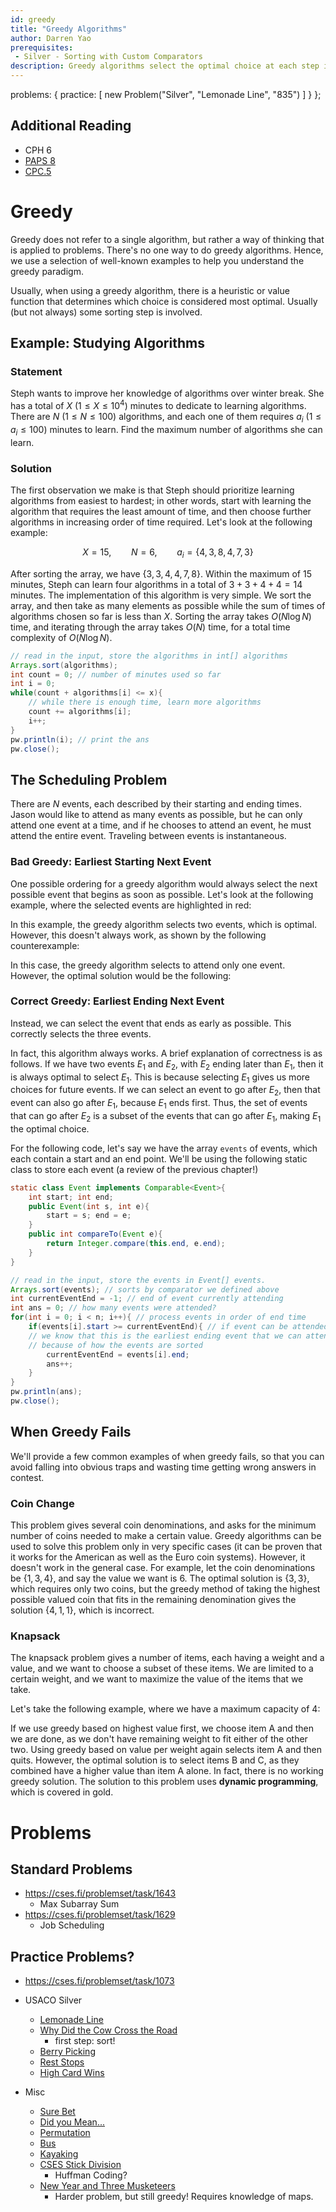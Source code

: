 ```yaml
---
id: greedy
title: "Greedy Algorithms"
author: Darren Yao
prerequisites: 
 - Silver - Sorting with Custom Comparators
description: Greedy algorithms select the optimal choice at each step instead of looking at the solution space as a whole. This reduces the problem to a smaller problem at each step.
---
```



  problems: {
    practice: [
      new Problem("Silver", "Lemonade Line", "835")
    ]
  }
};

## Additional Reading

 - CPH 6
 - [PAPS 8](https://www.csc.kth.se/~jsannemo/slask/main.pdf)
 - [CPC.5](https://github.com/SuprDewd/T-414-AFLV/tree/master/05_greedy_algorithms)

# Greedy

Greedy does not refer to a single algorithm, but rather a way of thinking that is applied to problems. There's no one way to do greedy algorithms. Hence, we use a selection of well-known examples to help you understand the greedy paradigm. 

Usually, when using a greedy algorithm, there is a heuristic or value function that determines which choice is considered most optimal. Usually (but not always) some sorting step is involved.

## Example: Studying Algorithms

### Statement

Steph wants to improve her knowledge of algorithms over winter break. She has a total of $X$ ($1 \leq X \leq 10^4$) minutes to dedicate to learning algorithms. There are $N$ ($1 \leq N \leq 100$) algorithms, and each one of them requires $a_i$ ($1 \leq a_i \leq 100$) minutes to learn. Find the maximum number of algorithms she can learn.

### Solution

The first observation we make is that Steph should prioritize learning algorithms from easiest to hardest; in other words, start with learning the algorithm that requires the least amount of time, and then choose further algorithms in increasing order of time required. Let's look at the following example:

$$X = 15, \qquad N = 6, \qquad a_i = \{ 4, 3, 8, 4, 7, 3 \}$$

After sorting the array, we have $\{ 3, 3, 4, 4, 7, 8 \}$. Within the maximum of 15 minutes, Steph can learn four algorithms in a total of $3+3+4+4 = 14$ minutes.
The implementation of this algorithm is very simple. We sort the array, and then take as many elements as possible while the sum of times of algorithms chosen so far is less than $X$. Sorting the array takes $O(N \log N)$ time, and iterating through the array takes $O(N)$ time, for a total time complexity of $O(N \log N)$.

```java
// read in the input, store the algorithms in int[] algorithms
Arrays.sort(algorithms);
int count = 0; // number of minutes used so far
int i = 0;
while(count + algorithms[i] <= x){
    // while there is enough time, learn more algorithms
    count += algorithms[i];
    i++;
}
pw.println(i); // print the ans
pw.close();
```

## The Scheduling Problem

There are $N$ events, each described by their starting and ending times. Jason would like to attend as many events as possible, but he can only attend one event at a time, and if he chooses to attend an event, he must attend the entire event. Traveling between events is instantaneous.

### Bad Greedy: Earliest Starting Next Event
One possible ordering for a greedy algorithm would always select the next possible event that begins as soon as possible. Let's look at the following example, where the selected events are highlighted in red:

<!-- \begin{center}
    \begin{tikzpicture}[ultra thick]
        \draw[red](1, 2.5) -- (4, 2.5);
        \draw(2, 2) -- (5, 2);
        \draw[red](5, 1.5) -- (7, 1.5);
        \draw(6, 1) -- (7, 1);
    \end{tikzpicture}
\end{center} -->

In this example, the greedy algorithm selects two events, which is optimal. However, this doesn't always work, as shown by the following counterexample:

<!-- \begin{center}
    \begin{tikzpicture}[ultra thick]
        \draw[red](1, 2.5) -- (10, 2.5);
        \draw(2, 2) -- (5, 2);
        \draw(6, 1.5) -- (7, 1.5);
        \draw(8, 1) -- (11, 1);
    \end{tikzpicture}
\end{center} -->

In this case, the greedy algorithm selects to attend only one event. However, the optimal solution would be the following:

<!-- \begin{center}
    \begin{tikzpicture}[ultra thick]
        \draw(1, 2.5) -- (10, 2.5);
        \draw[red](2, 2) -- (5, 2);
        \draw[red](6, 1.5) -- (7, 1.5);
        \draw[red](8, 1) -- (11, 1);
    \end{tikzpicture}
\end{center} -->

### Correct Greedy: Earliest Ending Next Event

Instead, we can select the event that ends as early as possible. This correctly selects the three events.

<!-- \begin{center}
    \begin{tikzpicture}[ultra thick]
        \draw(1, 2.5) -- (10, 2.5);
        \draw[red](2, 2) -- (5, 2);
        \draw[red](6, 1.5) -- (7, 1.5);
        \draw[red](8, 1) -- (11, 1);
    \end{tikzpicture}
\end{center} -->

In fact, this algorithm always works. A brief explanation of correctness is as follows. If we have two events $E_1$ and $E_2$, with $E_2$ ending later than $E_1$, then it is always optimal to select $E_1$. This is because selecting $E_1$ gives us more choices for future events. If we can select an event to go after $E_2$, then that event can also go after $E_1$, because $E_1$ ends first. Thus, the set of events that can go after $E_2$ is a subset of the events that can go after $E_1$, making $E_1$ the optimal choice.

For the following code, let's say we have the array `events` of events, which each contain a start and an end point. We'll be using the following static class to store each event (a review of the previous chapter!)

```java
static class Event implements Comparable<Event>{
    int start; int end;
    public Event(int s, int e){
        start = s; end = e;
    }
    public int compareTo(Event e){
        return Integer.compare(this.end, e.end);
    }
}
```

```java
// read in the input, store the events in Event[] events.
Arrays.sort(events); // sorts by comparator we defined above
int currentEventEnd = -1; // end of event currently attending
int ans = 0; // how many events were attended?
for(int i = 0; i < n; i++){ // process events in order of end time
    if(events[i].start >= currentEventEnd){ // if event can be attended
    // we know that this is the earliest ending event that we can attend
    // because of how the events are sorted
        currentEventEnd = events[i].end;
        ans++;
    }
}
pw.println(ans);
pw.close();
```

## When Greedy Fails

We'll provide a few common examples of when greedy fails, so that you can avoid falling into obvious traps and wasting time getting wrong answers in contest.

### Coin Change

This problem gives several coin denominations, and asks for the minimum number of coins needed to make a certain value. Greedy algorithms can be used to solve this problem only in very specific cases (it can be proven that it works for the American as well as the Euro coin systems). However, it doesn't work in the general case. For example, let the coin denominations be $\{1, 3, 4\}$, and say the value we want is 6. The optimal solution is $\{3, 3\}$, which requires only two coins, but the greedy method of taking the highest possible valued coin that fits in the remaining denomination gives the solution $\{4, 1, 1\}$, which is incorrect.

### Knapsack

The knapsack problem gives a number of items, each having a weight and a value, and we want to choose a subset of these items. We are limited to a certain weight, and we want to maximize the value of the items that we take.

Let's take the following example, where we have a maximum capacity of 4:
<!-- \begin{center}
    \begin{tabular}{c c c c}
    \toprule
        Item & Weight & Value & Value Per Weight \\
    \midrule
        A & 3 & 18 & 6 \\
        B & 2 & 10 & 5 \\
        C & 2 & 10 & 5 \\
    \bottomrule
    \end{tabular}
\end{center} -->

If we use greedy based on highest value first, we choose item A and then we are done, as we don't have remaining weight to fit either of the other two. Using greedy based on value per weight again selects item A and then quits. However, the optimal solution is to select items B and C, as they combined have a higher value than item A alone. In fact, there is no working greedy solution. The solution to this problem uses **dynamic programming**, which is covered in gold.

# Problems

## Standard Problems

- https://cses.fi/problemset/task/1643
  - Max Subarray Sum
- https://cses.fi/problemset/task/1629
  - Job Scheduling

## Practice Problems?

- https://cses.fi/problemset/task/1073

 - USACO Silver
   - [Lemonade Line](http://usaco.org/index.php?page=viewproblem2&cpid=835)
   - [Why Did the Cow Cross the Road](http://www.usaco.org/index.php?page=viewproblem2&cpid=714)
     - first step: sort!
   - [Berry Picking](http://www.usaco.org/index.php?page=viewproblem2&cpid=990)
   - [Rest Stops](http://www.usaco.org/index.php?page=viewproblem2&cpid=810)
   - [High Card Wins](http://usaco.org/index.php?page=viewproblem2&cpid=571)
 - Misc
   - [Sure Bet](https://csacademy.com/contest/archive/task/sure-bet/)
   - [Did you Mean...](http://codeforces.com/contest/860/problem/A)
   - [Permutation](http://codeforces.com/problemset/problem/864/D)
   - [Bus](http://codeforces.com/problemset/problem/864/C)
   - [Kayaking](http://codeforces.com/problemset/problem/863/B)
   - [CSES Stick Division](https://cses.fi/problemset/task/1161/)
     - Huffman Coding?
   - [New Year and Three Musketeers](https://codeforces.com/contest/611/problem/E)
     - Harder problem, but still greedy! Requires knowledge of maps.

<problems-list problems={metadata.problems.practice} />